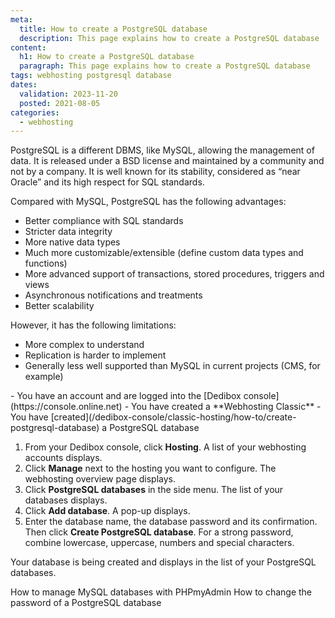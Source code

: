 ```yaml
---
meta:
  title: How to create a PostgreSQL database
  description: This page explains how to create a PostgreSQL database
content:
  h1: How to create a PostgreSQL database
  paragraph: This page explains how to create a PostgreSQL database
tags: webhosting postgresql database
dates:
  validation: 2023-11-20
  posted: 2021-08-05
categories:
  - webhosting
---
```


<Macro id="webhosting-online" />

PostgreSQL is a different DBMS, like MySQL, allowing the management of data. It is released under a BSD license and maintained by a community and not by a company.
It is well known for its stability, considered as “near Oracle” and its high respect for SQL standards.

Compared with MySQL, PostgreSQL has the following advantages:

* Better compliance with SQL standards
* Stricter data integrity
* More native data types
* Much more customizable/extensible (define custom data types and functions)
* More advanced support of transactions, stored procedures, triggers and views
* Asynchronous notifications and treatments
* Better scalability

However, it has the following limitations:

* More complex to understand
* Replication is harder to implement
* Generally less well supported than MySQL in current projects (CMS, for example)

<Message type="requirement">
  - You have an account and are logged into the [Dedibox console](https://console.online.net)
  - You have created a **Webhosting Classic**
  - You have [created](/dedibox-console/classic-hosting/how-to/create-postgresql-database) a PostgreSQL database
</Message>

1. From your Dedibox console, click **Hosting**. A list of your webhosting accounts displays.
2. Click **Manage** next to the hosting you want to configure. The webhosting overview page displays.
3. Click **PostgreSQL databases** in the side menu. The list of your databases displays.
4. Click **Add database**. A pop-up displays.
5. Enter the database name, the database password and its confirmation. Then click **Create PostgreSQL database**.
    <Message type="tip">
      For a strong password, combine lowercase, uppercase, numbers and special characters.
    </Message>

Your database is being created and displays in the list of your PostgreSQL databases. 


<Navigation title="See Also">
  <PreviousButton to="/dedibox-console/classic-hosting/how-to/manage-mysql-database-phpmyadmin/">How to manage MySQL databases with PHPmyAdmin</PreviousButton>
  <NextButton to="/dedibox-console/classic-hosting/how-to/change-password-postgresql-database/">How to change the password of a PostgreSQL database</NextButton>
</Navigation> 
